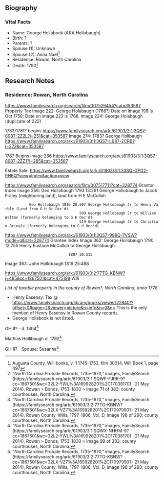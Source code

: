 == Biography ==

=== Vital Facts ===
* Name:  George Hollabook (AKA Hollobaugh)
* Birth:  ?
* Parents: ? 
* Spouse (1):  Unknown
* Spouse (2):  Anna Naef<ref>Augusta County, Will books, v. 1 1745-1753, film 30314, Will Book 1, page 497</ref>
* Residence: Rowan, North Carolina
* Death: 1790<ref>"North Carolina Probate Records, 1735-1970," images, FamilySearch (https://familysearch.org/ark:/61903/3:1:SQWF-FJRK-9?cc=1867501&wc=32L2-YWL%3A169928201%2C170381701 : 21 May 2014), Rowan > Bonds, 1753-1830 > image 71 of 383; county courthouses, North Carolina.</ref>

== Research Notes ==
=== Residence:  Rowan, North Carolina ===
https://www.familysearch.org/search/film/007526454?cat=353587 Property Tax
Image 222:  George Holabaugh (1768?)  Date on image 198 is Oct 1758; Date on image 223 is 1768.
Image 224:  George Holabaugh (duplicate of 222)

1783/1781? begins https://www.familysearch.org/ark:/61903/3:1:3QS7-8987-2Z2L?i=251&cat=353587
Image 274: 1783? George Holibaugh https://www.familysearch.org/ark:/61903/3:1:3QS7-L987-2CRB?i=273&cat=353587

1787 Begins image 286 https://www.familysearch.org/ark:/61903/3:1:3QS7-8987-2ZZ1?i=285&cat=353587

Estate Sale:
https://www.familysearch.org/ark:/61903/3:1:33SQ-GPG2-9H6Q?view=index&action=view


https://www.familysearch.org/search/film/007517711?cat=328774 Grantor Index
Image 356:  Geo Hollobaugh 1793 13:291 George Hollobaugh to Jacob Fraley (neighboring land), land from H E McCulloh
            Geo Hollobaugh 1816 20:507 George Hollobaugh Jr to Henry Varble (Land from G H Sr Dec'd)
                                   509 George Hollobaugh Jr to William Walton (formerly belonging to G H Dec'd)
                                   519 George Hollobaugh Jr to Christian Bringle (formerly belonging to G H Dec'd)

https://www.familysearch.org/ark:/61903/3:1:3QS7-998Q-7VSW?mode=g&cat=328774 Grantee Index
Image 362:  George Hollobaugh 1790 12:755  Henry Eustace McCulloh to George Hollobaugh
                              1807 20:515 
Image 363:  John Hollobaugh   1819 25:488

https://www.familysearch.org/ark:/61903/3:2:77TG-KBNW?i=485&cc=1867501&cat=475198 Will

''List of taxable property in the county of Rowan?, North Carolina, anno 1778''
* Henry Easensy:  Tax @ https://www.familysearch.org/library/books/viewer/22840/?offset=0#page=2&viewer=picture&o=info&n=0&q=  This is the only mention of Henry Easensy in Rowan County records.
* George Hollabook is not listed.

GH II? - d. 1804<ref>"North Carolina Probate Records, 1735-1970," images, FamilySearch (https://familysearch.org/ark:/61903/3:2:77TG-KBNW?cc=1867501&wc=32LX-VZ7%3A169928201%2C170979901 : 21 May 2014), Rowan County, Wills, 1797-1806, Vol. D, image 198 of 290; county courthouses, North Carolina.</ref>

Mathias Hollibaugh d. 1792<ref>"North Carolina Probate Records, 1735-1970," images, FamilySearch (https://familysearch.org/ark:/61903/3:1:SQWX-NHHM-9?cc=1867501&wc=32L2-YWL%3A169928201%2C170381701 : 21 May 2014), Rowan > Bonds, 1753-1830 > image 99 of 383; county courthouses, North Carolina.</ref>

GH II? - Spouse:  Susanna<ref>"North Carolina Probate Records, 1735-1970," images, FamilySearch (https://familysearch.org/ark:/61903/3:2:77TG-KBNW?cc=1867501&wc=32LX-VZ7%3A169928201%2C170979901 : 21 May 2014), Rowan County, Wills, 1797-1806, Vol. D, image 198 of 290; county courthouses, North Carolina.</ref>

